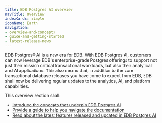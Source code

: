 ```yaml
---
title: EDB Postgres AI overview
navTitle: Overview
indexCards: simple
iconName: Earth
navigation:
- overview-and-concepts
- guide-and-getting-started
- latest-release-news
---
```


EDB Postgres® AI is a new era for EDB. With EDB Postgres AI, customers can now leverage EDB's enterprise-grade Postgres offerings to support not just their mission critical transactional workloads, but also their analytical and AI applications. This also means that, in addition to the core transactional database releases you have come to expect from EDB, EDB shall now be delivering regular updates to the analytics, AI, and platform capabilities.

This overview section shall:

* [Introduce the concepts that underpin EDB Postgres AI](concepts)
* [Provide a guide to help you navigate the documentation](guide)
* [Read about the latest features released and updated in EDB Postgres AI](releasenotes)

